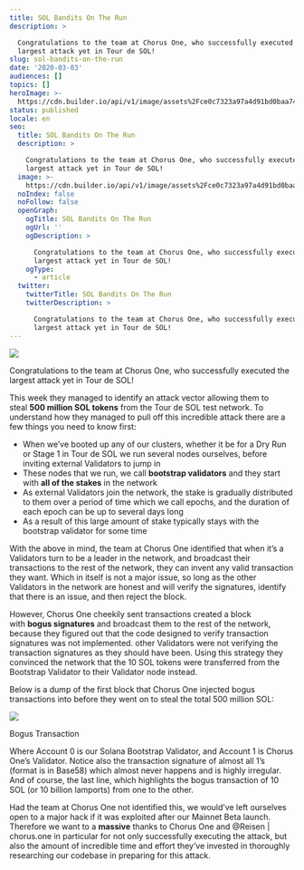 ```yaml
---
title: SOL Bandits On The Run
description: >

  Congratulations to the team at Chorus One, who successfully executed the
  largest attack yet in Tour de SOL!
slug: sol-bandits-on-the-run
date: '2020-03-03'
audiences: []
topics: []
heroImage: >-
  https://cdn.builder.io/api/v1/image/assets%2Fce0c7323a97a4d91bd0baa7490ec9139%2F6040809f26e54859ac7fa74d4bd25abb
status: published
locale: en
seo:
  title: SOL Bandits On The Run
  description: >

    Congratulations to the team at Chorus One, who successfully executed the
    largest attack yet in Tour de SOL!
  image: >-
    https://cdn.builder.io/api/v1/image/assets%2Fce0c7323a97a4d91bd0baa7490ec9139%2F6040809f26e54859ac7fa74d4bd25abb
  noIndex: false
  noFollow: false
  openGraph:
    ogTitle: SOL Bandits On The Run
    ogUrl: ''
    ogDescription: >

      Congratulations to the team at Chorus One, who successfully executed the
      largest attack yet in Tour de SOL!
    ogType:
      - article
  twitter:
    twitterTitle: SOL Bandits On The Run
    twitterDescription: >

      Congratulations to the team at Chorus One, who successfully executed the
      largest attack yet in Tour de SOL!
---
```


![](/sol-bandits-on-the-run/image-1.jpg)

Congratulations to the team at Chorus One, who successfully executed the largest attack yet in Tour de SOL!

This week they managed to identify an attack vector allowing them to steal **500 million SOL tokens** from the Tour de SOL test network. To understand how they managed to pull off this incredible attack there are a few things you need to know first:

-   When we’ve booted up any of our clusters, whether it be for a Dry Run or Stage 1 in Tour de SOL we run several nodes ourselves, before inviting external Validators to jump in
-   These nodes that we run, we call **bootstrap validators** and they start with **all of the stakes** in the network
-   As external Validators join the network, the stake is gradually distributed to them over a period of time which we call epochs, and the duration of each epoch can be up to several days long
-   As a result of this large amount of stake typically stays with the bootstrap validator for some time

With the above in mind, the team at Chorus One identified that when it’s a Validators turn to be a leader in the network, and broadcast their transactions to the rest of the network, they can invent any valid transaction they want. Which in itself is not a major issue, so long as the other Validators in the network are honest and will verify the signatures, identify that there is an issue, and then reject the block.

However, Chorus One cheekily sent transactions created a block with **bogus signatures** and broadcast them to the rest of the network, because they figured out that the code designed to verify transaction signatures was not implemented. other Validators were not verifying the transaction signatures as they should have been. Using this strategy they convinced the network that the 10 SOL tokens were transferred from the Bootstrap Validator to their Validator node instead.

Below is a dump of the first block that Chorus One injected bogus transactions into before they went on to steal the total 500 million SOL:

![](/sol-bandits-on-the-run/image-2.jpg)

Bogus Transaction

Where Account 0 is our Solana Bootstrap Validator, and Account 1 is Chorus One’s Validator. Notice also the transaction signature of almost all 1’s (format is in Base58) which almost never happens and is highly irregular. And of course, the last line, which highlights the bogus transaction of 10 SOL (or 10 billion lamports) from one to the other.

Had the team at Chorus One not identified this, we would’ve left ourselves open to a major hack if it was exploited after our Mainnet Beta launch. Therefore we want to a **massive** thanks to Chorus One and @Reisen | chorus.one in particular for not only successfully executing the attack, but also the amount of incredible time and effort they’ve invested in thoroughly researching our codebase in preparing for this attack.
